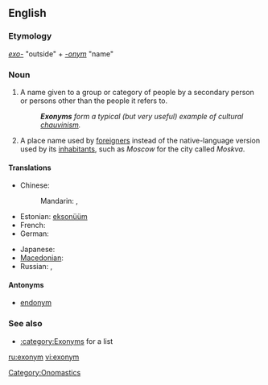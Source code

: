 ==English==

===Etymology===
''[[exo-]]'' "outside" + ''[[-onym]]'' "name"

===Noun===
{{wikipedia}}
{{en-noun}}

# A name given to a group or category of people by a secondary person or persons other than the people it refers to.
#: '''''Exonyms''' form a typical (but very useful) example of cultural [[chauvinism]].''
# A place name used by [[foreigner]]s instead of the native-language version used by its [[inhabitants]], such as ''Moscow'' for the city called ''Moskva''.

====Translations====
{{trans-top|a name given to a group or category of people by a secondary person or persons other than the people it refers to}}
* Chinese:
*: Mandarin: {{t|zh|外來地名|sc=Hani}},  {{t|zh|外来地名|tr=wàilái dìmíng|sc=Hani}}
* Estonian: [[eksonüüm]]
* French: {{t|fr|exonyme|m}}
* German: {{t|de|Exonym|n}}
{{trans-mid}}
* Japanese: {{t|ja|外名|tr=がいめい, gaimei|sc=Jpan}}
* [[Macedonian]]: {{t|mk|егзоним|m|tr=egzoním|sc=Cyrl|xs=Macedonian}}
* Russian: {{t|ru|экзоним|m|tr=ekzónim|sc=Cyrl}},  {{t|ru|иноназвание|n|tr=inonazvánije|sc=Cyrl}}
{{trans-bottom}}

====Antonyms====
* [[endonym]]

===See also===
* [[:category:Exonyms]] for a list

[[Category:Onomastics]]

[[ru:exonym]]
[[vi:exonym]]